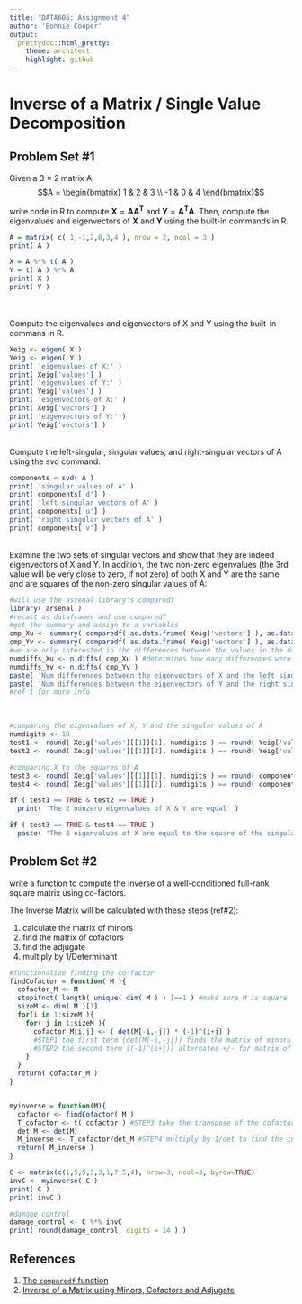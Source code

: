 ```yaml
---
title: "DATA605: Assignment 4"
author: 'Bonnie Cooper'
output:
  prettydoc::html_pretty:
    theme: architect
    highlight: github
---
```

# Inverse of a Matrix / Single Value Decomposition
## Problem Set #1

Given a 3 × 2 matrix A:
$$A = \begin{bmatrix}
1 & 2 & 3 \\
-1 & 0 & 4
\end{bmatrix}$$

write code in R to compute $\mathbf{X} = \mathbf{AA^T}$ and $\mathbf{Y} = \mathbf{A^TA}$. Then, compute the eigenvalues
and eigenvectors of $\mathbf{X}$ and $\mathbf{Y}$ using the built-in commands in R.

```r
A = matrix( c( 1,-1,2,0,3,4 ), nrow = 2, ncol = 3 )
print( A )
```
```r
X = A %*% t( A )
Y = t( A ) %*% A
print( X )
print( Y )
```
<br>  
Compute the eigenvalues and eigenvectors of X and Y using the built-in commans in R.  

```r
Xeig <- eigen( X )
Yeig <- eigen( Y )
print( 'eigenvalues of X:' )
print( Xeig['values'] )
print( 'eigenvalues of Y:' )
print( Yeig['values'] )
print( 'eigenvectors of X:' )
print( Xeig['vectors'] )
print( 'eigenvectors of Y:' )
print( Yeig['vectors'] )
```
<br>
Compute the left-singular, singular values, and right-singular vectors of A using the svd command:
```r
components = svd( A )
print( 'singular values of A' )
print( components['d'] )
print( 'left singular vectors of A' )
print( components['u'] )
print( 'right singular vectors of A' )
print( components['v'] )
```
<br>
Examine the two sets of singular vectors and show that they are indeed eigenvectors of X and Y. In addition, the two non-zero eigenvalues (the 3rd value will be very close to zero, if not zero) of both X and Y are the same and are squares of the non-zero singular values of A:
```r
#will use the asrenal library's comparedf
library( arsenal )
#recast as dataframes and use comparedf
#get the summary and assign to a variables
cmp_Xu <- summary( comparedf( as.data.frame( Xeig['vectors'] ), as.data.frame( components['u'] ) ) )
cmp_Yv <- summary( comparedf( as.data.frame( Yeig['vectors'] ), as.data.frame( components['v'] ) ) )
#we are only interested in the differences between the values in the dataframes
numdiffs_Xu <- n.diffs( cmp_Xu ) #determines how many differences were found between values
numdiffs_Yv <- n.diffs( cmp_Yv )
paste( 'Num differences between the eigenvectors of X and the left singular vectors of A: ', numdiffs_Xu)
paste( 'Num differences between the eigenvectors of Y and the right singular vectors of A: ', numdiffs_Yv)
#ref 1 for more info
```
<br>
```r
#comparing the eigenvalues of X, Y and the singular values of A
numdigits <- 10
test1 <- round( Xeig['values'][[1]][1], numdigits ) == round( Yeig['values'][[1]][1], numdigits )
test2 <- round( Xeig['values'][[1]][2], numdigits ) == round( Yeig['values'][[1]][2], numdigits )

#comparing X to the squares of A
test3 <- round( Xeig['values'][[1]][1], numdigits ) == round( components['d'][[1]][1]^2, numdigits )
test4 <- round( Xeig['values'][[1]][2], numdigits ) == round( components['d'][[1]][2]^2, numdigits )

if ( test1 == TRUE & test2 == TRUE )
  print( 'The 2 nonzero eigenvalues of X & Y are equal' )

if ( test3 == TRUE & test4 == TRUE )
  paste( 'The 2 eigenvalues of X are equal to the square of the singular values of A (it follows that this holds for the non zero eigenvalues of Y as well)' )
```

## Problem Set #2

write a function to compute the inverse of a well-conditioned full-rank square matrix using co-factors.  

The Inverse Matrix will be calculated with these steps (ref#2):  

1. calculate the matrix of minors 
2. find the matrix of cofactors
3. find the adjugate
4. multiply by 1/Determinant

```r
#functionalize finding the co-factor
findCofactor = function( M ){
  cofactor_M <- M
  stopifnot( length( unique( dim( M ) ) )==1 ) #make sure M is square
  sizeM <- dim( M )[1]
  for(i in 1:sizeM ){
    for( j in 1:sizeM ){
      cofactor_M[i,j] <- ( det(M[-i,-j]) * (-1)^(i+j) ) 
      #STEP1 the first term (det(M[-i,-j])) finds the matrix of minors
      #STEP2 the second term ((-1)^(i+j)) alternates +/- for matrix of cofactors
    }                                               
  }
  return( cofactor_M )
}


myinverse = function(M){
  cofactor <- findCofactor( M )
  T_cofactor <- t( cofactor ) #STEP3 take the transpose of the cofactor to find the adjugate (adjoint)
  det_M <- det(M)
  M_inverse <- T_cofactor/det_M #STEP4 multiply by 1/det to find the inverse
  return( M_inverse )
}
```

```r
C <- matrix(c(1,5,5,3,3,1,7,5,4), nrow=3, ncol=3, byrow=TRUE)
invC <- myinverse( C )
print( C )
print( invC )
```
```r
#damage control
damage_control <- C %*% invC
print( round(damage_control, digits = 14 ) )
```


## References
1. [The `comparedf` function](https://cran.r-project.org/web/packages/arsenal/vignettes/comparedf.html#extract-differences)
2. [Inverse of a Matrix using Minors, Cofactors and Adjugate](https://www.mathsisfun.com/algebra/matrix-inverse-minors-cofactors-adjugate.html)